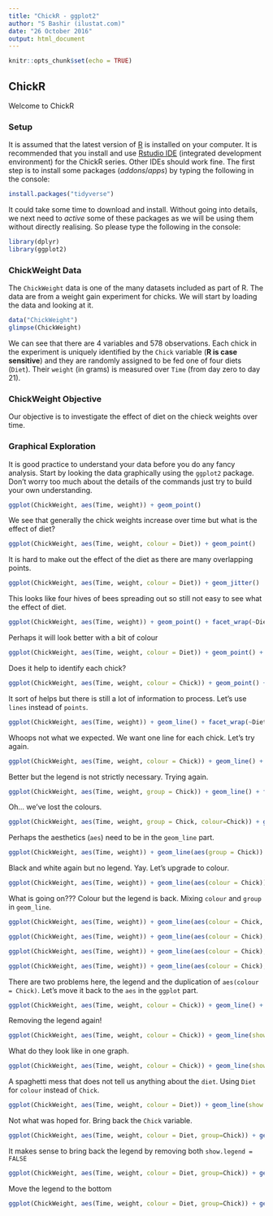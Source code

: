 ```yaml
---
title: "ChickR - ggplot2"
author: "S Bashir (ilustat.com)"
date: "26 October 2016"
output: html_document
---
```


```r
knitr::opts_chunk$set(echo = TRUE)
```

## ChickR

Welcome to ChickR

### Setup

It is assumed that the latest version of [R](www.r-project.og) is installed on your computer. It is recommended that you install and use [Rstudio IDE](https://www.rstudio.com/products/rstudio/) (integrated development environment) for the ChickR series. Other IDEs should work fine. The first step is to install some packages (*addons*/*apps*) by typing the following in the console:
```r
install.packages("tidyverse")
```
It could take some time to download and install. Without going into details, we next need to *active* some of these packages as we will be using them without directly realising. So please type the following in the console:
```r
library(dplyr)
library(ggplot2)
```

### ChickWeight Data

The `ChickWeight` data is one of the many datasets included as part of R. The data are from a weight gain experiment for chicks. We will start by loading the data and looking at it.
```r
data("ChickWeight")
glimpse(ChickWeight)
```
We can see that there are 4 variables and 578 observations. Each chick in the experiment is uniquely identified by the `Chick` variable (**R is case sensitive**) and they are randomly assigned to be fed one of four diets (`Diet`). Their `weight` (in grams) is measured over `Time` (from day zero to day 21). 

### ChickWeight Objective

Our objective is to investigate the effect of diet on the chieck weights over time. 

### Graphical Exploration

It is good practice to understand your data before you do any fancy analysis. Start by looking the data graphically using the `ggplot2` package. Don't worry too much about the details of the commands just try to build your own understanding.
```r
ggplot(ChickWeight, aes(Time, weight)) + geom_point()
```

We see that generally the chick weights increase over time but what is the effect of diet?

```r
ggplot(ChickWeight, aes(Time, weight, colour = Diet)) + geom_point()
```

It is hard to make out the effect of the diet as there are many overlapping points.

```r
ggplot(ChickWeight, aes(Time, weight, colour = Diet)) + geom_jitter()
```

This looks like four hives of bees spreading out so still not easy to see what the effect of diet.

```r
ggplot(ChickWeight, aes(Time, weight)) + geom_point() + facet_wrap(~Diet)
```

Perhaps it will look better with a bit of colour

```r
ggplot(ChickWeight, aes(Time, weight, colour = Diet)) + geom_point() + facet_wrap(~Diet)
```

Does it help to identify each chick?

```r
ggplot(ChickWeight, aes(Time, weight, colour = Chick)) + geom_point() + facet_wrap(~Diet)
```

It sort of helps but there is still a lot of information to process. Let's use `lines` instead of `points`.

```r
ggplot(ChickWeight, aes(Time, weight)) + geom_line() + facet_wrap(~Diet)

```
Whoops not what we expected. We want one line for each chick. Let's try again.
```r

ggplot(ChickWeight, aes(Time, weight, colour = Chick)) + geom_line() + facet_wrap(~Diet)
```

Better but the legend is not strictly necessary. Trying again.

```r
ggplot(ChickWeight, aes(Time, weight, group = Chick)) + geom_line() + facet_wrap(~Diet)
```

Oh... we've lost the colours. 

```r
ggplot(ChickWeight, aes(Time, weight, group = Chick, colour=Chick)) + geom_line() + facet_wrap(~Diet)
```

Perhaps the aesthetics (`aes`) need to be in the `geom_line` part.

```r
ggplot(ChickWeight, aes(Time, weight)) + geom_line(aes(group = Chick)) + facet_wrap(~Diet)
```

Black and white again but no legend. Yay. Let's upgrade to colour.

```r
ggplot(ChickWeight, aes(Time, weight)) + geom_line(aes(colour = Chick)) + facet_wrap(~Diet)
```

What is going on??? Colour but the legend is back. Mixing `colour` and `group` in `geom_line`.

```r
ggplot(ChickWeight, aes(Time, weight)) + geom_line(aes(colour = Chick, group = Chick)) + facet_wrap(~Diet)
```

```r
ggplot(ChickWeight, aes(Time, weight)) + geom_line(aes(colour = Chick), show.legend = FALSE) + facet_wrap(~Diet)
```


```r
ggplot(ChickWeight, aes(Time, weight)) + geom_line(aes(colour = Chick), show.legend = FALSE) + geom_point() + facet_wrap(~Diet)
```


```r
ggplot(ChickWeight, aes(Time, weight)) + geom_line(aes(colour = Chick), show.legend = FALSE) + geom_point(aes(colour = Chick)) + facet_wrap(~Diet)
```

There are two problems here, the legend and the duplication of `aes(colour = Chick)`. Let's move it back to the `aes` in the `ggplot` part.

```r
ggplot(ChickWeight, aes(Time, weight, colour = Chick)) + geom_line() + geom_point() + facet_wrap(~Diet)
```

Removing the legend again!

```r
ggplot(ChickWeight, aes(Time, weight, colour = Chick)) + geom_line(show.legend = FALSE) + geom_point(show.legend = FALSE) + facet_wrap(~Diet)
```

What do they look like in one graph.

```r
ggplot(ChickWeight, aes(Time, weight, colour = Chick)) + geom_line(show.legend = FALSE) + geom_point(show.legend = FALSE)
```

A spaghetti mess that does not tell us anything about the `diet`. Using `Diet` for `colour` instead of `Chick`.

```r
ggplot(ChickWeight, aes(Time, weight, colour = Diet)) + geom_line(show.legend = FALSE) + geom_point(show.legend = FALSE)
```

Not what was hoped for. Bring back the `Chick` variable.

```r
ggplot(ChickWeight, aes(Time, weight, colour = Diet, group=Chick)) + geom_line(show.legend = FALSE) + geom_point(show.legend = FALSE)
```

It makes sense to bring back the legend by removing both `show.legend = FALSE`

```r
ggplot(ChickWeight, aes(Time, weight, colour = Diet, group=Chick)) + geom_line() + geom_point()
```

Move the legend to the bottom

```r
ggplot(ChickWeight, aes(Time, weight, colour = Diet, group=Chick)) + geom_line() + geom_point() + theme(legend.position = "bottom")
```

